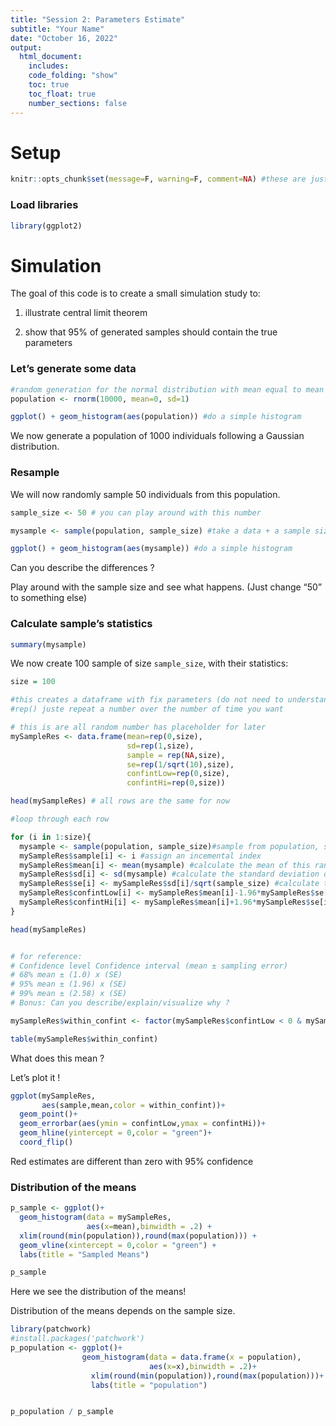 ```yaml
---
title: "Session 2: Parameters Estimate"
subtitle: "Your Name"
date: "October 16, 2022"
output:
  html_document:
    includes:
    code_folding: "show"
    toc: true
    toc_float: true
    number_sections: false
---
```


# Setup

```r

knitr::opts_chunk$set(message=F, warning=F, comment=NA) #these are just Rmarkdown visual options

```

### Load libraries

```r

library(ggplot2)

```

# Simulation

The goal of this code is to create a small simulation study to:

1.  illustrate central limit theorem

2.  show that 95% of generated samples should contain the true parameters

### Let's generate some data

```r

#random generation for the normal distribution with mean equal to mean and standard deviation equal to sd.
population <- rnorm(10000, mean=0, sd=1)

ggplot() + geom_histogram(aes(population)) #do a simple histogram
```

We now generate a population of 1000 individuals following a Gaussian distribution.

### Resample

We will now randomly sample 50 individuals from this population.

```r
sample_size <- 50 # you can play around with this number

mysample <- sample(population, sample_size) #take a data + a sample size 

ggplot() + geom_histogram(aes(mysample)) #do a simple histogram

```

Can you describe the differences ?

Play around with the sample size and see what happens. (Just change "50" to something else)

### Calculate sample's statistics

```r
summary(mysample)
```

We now create 100 sample of size `sample_size`, with their statistics:

```r

size = 100

#this creates a dataframe with fix parameters (do not need to understand this code)
#rep() juste repeat a number over the number of time you want

# this is are all random number has placeholder for later
mySampleRes <- data.frame(mean=rep(0,size),
                          sd=rep(1,size),
                          sample = rep(NA,size),
                          se=rep(1/sqrt(10),size), 
                          confintLow=rep(0,size),
                          confintHi=rep(0,size))

head(mySampleRes) # all rows are the same for now
```

```r

#loop through each row

for (i in 1:size){
  mysample <- sample(population, sample_size)#sample from population, same as above
  mySampleRes$sample[i] <- i #assign an incemental index 
  mySampleRes$mean[i] <- mean(mysample) #calculate the mean of this random sample
  mySampleRes$sd[i] <- sd(mysample) #calculate the standard deviation of this random sample
  mySampleRes$se[i] <- mySampleRes$sd[i]/sqrt(sample_size) #calculate the sampling error of this random sample
  mySampleRes$confintLow[i] <- mySampleRes$mean[i]-1.96*mySampleRes$se[i] #calculate the lower 95% confidence interval of this random sample
  mySampleRes$confintHi[i] <- mySampleRes$mean[i]+1.96*mySampleRes$se[i] #calculate the upper 95% confidence interval of this random sample
}

head(mySampleRes)


# for reference:
# Confidence level Confidence interval (mean ± sampling error)
# 68% mean ± (1.0) x (SE)
# 95% mean ± (1.96) x (SE)
# 99% mean ± (2.58) x (SE) 
# Bonus: Can you describe/explain/visualize why ?
```

```r

mySampleRes$within_confint <- factor(mySampleRes$confintLow < 0 & mySampleRes$confintHi > 0, labels = c("Outside", "Inside")) # create variable to check if we have found and estimate (mean) which its confindence intervals doesn't include 0

table(mySampleRes$within_confint)

```

What does this mean ?

Let's plot it !

```r
ggplot(mySampleRes,
       aes(sample,mean,color = within_confint))+
  geom_point()+
  geom_errorbar(aes(ymin = confintLow,ymax = confintHi))+
  geom_hline(yintercept = 0,color = "green")+
  coord_flip()
```

Red estimates are different than zero with 95% confidence

### Distribution of the means

```r
p_sample <- ggplot()+
  geom_histogram(data = mySampleRes,
                 aes(x=mean),binwidth = .2) +
  xlim(round(min(population)),round(max(population))) +
  geom_vline(xintercept = 0,color = "green") +
  labs(title = "Sampled Means")

p_sample
```

Here we see the distribution of the means!

Distribution of the means depends on the sample size.

```r
library(patchwork)
#install.packages('patchwork')
p_population <- ggplot()+
                geom_histogram(data = data.frame(x = population),
                               aes(x=x),binwidth = .2)+
                  xlim(round(min(population)),round(max(population)))+
                  labs(title = "population")


p_population / p_sample
```
